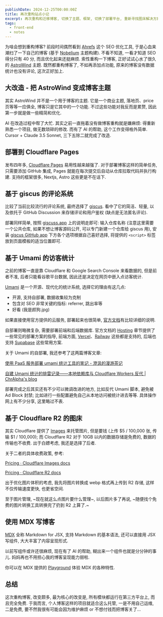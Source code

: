 ```yaml
---
publishDate: 2024-12-25T00:00:00Z
title: 再次重构站点小记
excerpt: 再次重构和迁移博客, 切换了主题、框架, 切换了部署平台, 重新寻找图床解决方案, 撰写博客的方式也发生了变化. 此外, 还为博客新增了基于 giscus 的讨论区和基于 Umami 的访客统计
tags:
  - front-end
  - notes
---
```


为啥会想到重构博客? 前段时间偶然看到 [Ahrefs](https://ahrefs.com/) 这个 SEO 优化工具, 于是心血来潮扫了一下自己的博客 (基于 [Nobelium](https://github.com/craigary/nobelium) 主题构建). 不看不知道, 一看才知道 SEO 得分只有 40 分, 而且优化起来还挺麻烦. 索性重构一下博客, 正好试试心水了很久的 [AstroWind](https://github.com/onwidget/astrowind) 主题. 既然都重构博客了, 不如再添加点功能, 原来的博客没有数据统计也没有评论, 这次正好加上.

## 大改造 - 把 AstroWind 变成博客主题

其实 AstroWind 并不是一个用于博客的主题. 它是一个商业主题, 落地页、price 页等等一应俱全, 博客只是它其中的一个功能. 不过这些功能对我反而是累赘, 因此第一步就是做一些精简和优化.

AI 在改造过程中帮了大忙. 其实之前一直拖着没有做博客重构就是嫌麻烦: 得重新熟悉一个项目, 做无数琐碎的修改. 而有了 AI 的帮助, 这个工作变得格外简单. Cursor + Claude 3.5 Sonnet, 三下五除二就完成了改造.

## 部署到 Cloudflare Pages

发布四年多, [Cloudflare Pages](https://pages.cloudflare.com/) 易用性越来越强了. 对于部署博客这样的简单任务, 只需要添加 GitHub 集成, Pages 就能在每次提交后自动从仓库拉取代码并执行构建. 支持的框架很多, Nextjs, Astro 这些更是不在话下.

## 基于 giscus 的评论系统

比较了当前比较流行的评论系统, 最终选择了 [giscus](https://github.com/giscus/giscus). 看中了它的简洁、轻量, 以及依托于 GitHub Discussion 来存储评论和用户鉴权 (缺点是无法匿名评论).

部署同样简单, 按照 [giscuss.app](https://giscus.app/) 上的说明走即可: 输入仓库名称 (注意这里需要一个公共仓库, 如果不想让博客源码公开, 可以专门新建一个仓库给 giscus 用), 安装 [giscus GitHub app](https://github.com/apps/giscus) 下方各个选项根据自己喜好选择, 将提供的 `<script>` 标签放到页面模板的适当位置即可.

## 基于 Umami 的访客统计

之前的博客一直是靠 Cloudflare 和 Google Search Console 来看数据的, 但是前者不准, 后者只能看谷歌平台数据, 因此还是决定在网页中嵌入点访客统计.

[Umami](https://umami.is) 是一个开源、现代化的统计系统, 选择它的理由有这几点:

- 开源, 支持自部署, 数据收集较为克制
- 包含对 SEO 非常关键的指标: referrer, 跳出率等
- 好看 (我是颜狗.jpg)

如果直接使用官方提供的云服务, 部署起来也很简单, [官方文档](https://umami.is/docs)有比较详细的说明.

自部署则略微复杂, 需要部署前端和后端数据库. 官方文档的 [Hosting](https://umami.is/docs/guides/hosting) 章节提供了一些常见的部署方案的指导, 前端方面, [Vercel](https://vercel.com/)、[Railway](https://railway.com/) 这些都是支持的, 后端也支持 [Supabase](https://supabase.com/) 这些常用方案.

关于 Umami 的自部署, 我还参考了这两篇博客文章:

[使用 PaaS 服务部署 umami 统计工具的笔记 - 澄沨的漫游茶记](https://champhoon.xyz/note/serverless-umami/)

[自建 Umami 统计的排雷记录——本地依赖库与 Cloudflare Workers 反代 | ChrAlpha's blog](https://blog.ichr.me/post/umami-minesweep/)

部署完成之后其实还有不少可以微调改进的地方, 比如反代 Umami 脚本, 避免被 Ad Block 封禁; 比如进行一些配置避免自己从本地访问被统计进去等等. 具体操作网上有不少分享, 这里略过不表.

## 基于 Cloudflare R2 的图床

其实 Cloudflare 提供了 [Images](https://developers.cloudflare.com/images/) 来托管图片, 但是要钱 (上传 $5 / 100,000 张, 传输 $1 / 100,000); 而 Cloudflare R2 对于 10GB 以内的数据存储是免费的, 数据的传输也不收费. 出于白嫖考虑, 我还是选择了后者.

关于二者的具体收费政策, 参考:

[Pricing · Cloudflare Images docs](https://developers.cloudflare.com/images/pricing/)

[Pricing · Cloudflare R2 docs](https://developers.cloudflare.com/r2/pricing/)

出于优化图片体积的考虑, 我先将图片转换成 webp 格式再上传到 R2 存储, 这样不仅传输速度更快, 也更省空间.

至于图片管理, ~现在就这么点图片要什么管理~, 以后图片多了再说, ~随便找个免费的图片转换工具转换完了扔到 R2 上算了.~

## 使用 MDX 写博客

[MDX](https://mdxjs.com/) 全称 Markdown for JSX, 支持 Markdown 的基本语法, 还可以直接用 JSX 写组件, 大大丰富了内容呈现形式.

以前写组件或许还很麻烦, 现在有了 AI 的帮助, 糊出来一个组件也就是分分钟的事儿. 妈妈再也不用担心我的博客呈现能力弱啦.

你可以在 MDX 提供的 [Playground](https://mdxjs.com/playground/) 体验 MDX 的各种特性.

## 总结

这次重构博客, 改变颇多, 最为核心的改变是, 所有模块都运行在第三方平台上, 而且完全免费. 于我而言, 个人博客这样的项目就适合这么托管, 一是不用自己运维, 二是免费, 要不然我很有可能会因为维护麻烦 or 不想付钱而把博客关了...
